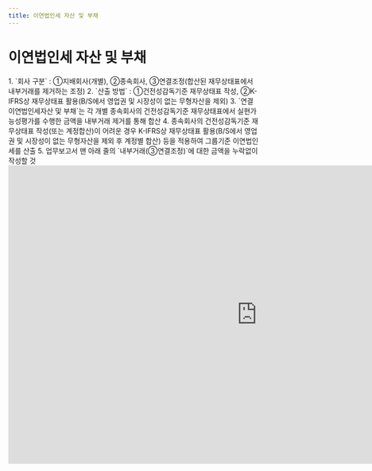 ```yaml
---
title: 이연법인세 자산 및 부채
---
```

# 이연법인세 자산 및 부채

<Accordion multiple activeIndex={[]}>
<AccordionTab header="[작성 요령]">
1. `회사 구분` : ①지배회사(개별), ②종속회사, ③연결조정(합산된 재무상태표에서 내부거래를 제거하는 조정)
2. `산출 방법` : ①건전성감독기준 재무상태표 작성, ②K-IFRS상 재무상태표 활용(B/S에서 영업권 및 시장성이 없는 무형자산을 제외)
3. `연결 이연법인세자산 및 부채`는 각 개별 종속회사의 건전성감독기준 재무상태표에서 실현가능성평가를 수행한 금액을 내부거래 제거를 통해 합산
4. 종속회사의 건전성감독기준 재무상태표 작성(또는 계정합산)이 어려운 경우 K-IFRS상 재무상태표 활용(B/S에서 영업권 및 시장성이 없는 무형자산을 제외 후 계정별 합산) 등을 적용하여 그룹기준 이연법인세를 산출
5. 업무보고서 맨 아래 줄의 `내부거래(③연결조정)`에 대한 금액을 누락없이 작성할 것
</AccordionTab>
</Accordion>

<br/>

<iframe width="1000" height="600" frameborder="0" scrolling="no"
src="https://onedrive.live.com/embed?resid=AB5F66CE0CF8D024%2116554&authkey=%21ACzRWZavyE-79hc&em=2
&wdAllowInteractivity=False&ActiveCell='1-13'!D11&Item='1-13'!A7:H55
&wdHideGridlines=True
&wdDownloadButton=False
&waccluster=PSG3">
</iframe>
